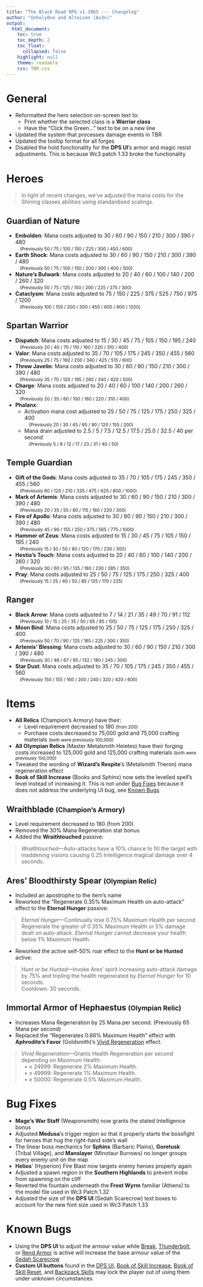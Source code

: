 ```yaml
---
title: "The Black Road RPG v1.39b5 --- Changelog"
author: "Unholy0ne and Alteisen (Av3n)"
output: 
  html_document: 
    toc: true
    toc_depth: 2
    toc_float:
      collapsed: false
    highlight: null
    theme: readable
    css: TBR.css
---
```


# General

- Reformatted the hero selection on-screen text to:
  - Print whether the selected class is a **Warrior class**
  - Have the "Click the Green..." text to be on a new line
- Updated the system that processes damage events in TBR
- Updated the tooltip format for all forges
- Disabled the hold functionality for the **DPS UI**'s armor and magic resist adjustments. This is because Wc3 patch 1.33 broke the functionality 


# Heroes

> In light of recent changes, we've adjusted the mana costs for the Shining classes abilities using standardised scalings.

## Guardian of Nature
- **Embolden**: Mana costs adjusted to 30 / 60 / 90 / 150 / 210 / 300 / 390 / 480 <br><small>&emsp;(Previously 50 / 75 / 100 / 150 / 225 / 300 / 450 / 600)</small>
- **Earth Shock**: Mana costs adjusted to 30 / 60 / 90 / 150 / 210 / 300 / 390 / 480 <br><small>&emsp;(Previously 50 / 75 / 100 / 150 / 200 / 300 / 400 / 500)</small>
- **Nature's Bulwark**: Mana costs adjusted to 20 / 40 / 60 / 100 / 140 / 200 / 260 / 320 <br><small>&emsp;(Previously 50 / 75 / 125 / 150 / 200 / 225 / 275 / 300)</small>
- **Cataclysm**: Mana costs adjusted to 75 / 150 / 225 / 375 / 525 / 750 / 975 / 1200 <br><small>&emsp;(Previously 100 / 150 / 200 / 300 / 450 / 600 /  900 / 1200)</small>

## Spartan Warrior
- **Dispatch**: Mana costs adjusted to 15 / 30 / 45 / 75 / 105 / 150 / 195 / 240 <br><small>&emsp;(Previously 20 / 40 / 70 / 110 / 160 / 220 / 310 / 400)</small>
- **Valor**: Mana costs adjusted to 35 / 70 / 105 / 175 / 245 / 350 / 455 / 560 <br><small>&emsp;(Previously 25 / 75 / 160 / 250 / 340 / 425 / 515 / 600)</small>
- **Throw Javelin**: Mana costs adjusted to 30 / 60 / 90 / 150 / 210 / 300 / 390 / 480 <br><small>&emsp;(Previously 35 / 70 / 120 / 195 / 260 / 340 / 420 / 500)</small>
- **Charge**: Mana costs adjusted to 20 / 40 / 60 / 100 / 140 / 200 / 260 / 320 <br><small>&emsp;(Previously 20 / 35 / 60 / 100 / 160 / 220 / 310 / 400)</small>
- **Phalanx**: 
  - Activation mana cost adjusted to 25 / 50 / 75 / 125 / 175 / 250 / 325 / 400 <br><small>&emsp;(Previously 20 / 30 / 45 / 65 / 90 / 120 / 155 / 200)</small>
  - Mana drain adjusted to 2.5 / 5 / 7.5 / 12.5 / 17.5 / 25.0 / 32.5 / 40 per second <br><small>&emsp;(Previously 5 / 8 / 12 / 17 / 23 / 31 / 40 / 50)</small>

## Temple Guardian
- **Gift of the Gods**: Mana costs adjusted to 35 / 70 / 105 / 175 / 245 / 350 / 455 / 560 <br><small>&emsp;(Previously 60 / 120 / 210 / 335 / 475 / 625 / 800 / 1000)</small>
- **Mark of Artemis**: Mana costs adjusted to 30 / 60 / 90 / 150 / 210 / 300 / 390 / 480 <br><small>&emsp;(Previously 20 / 35 / 55 / 80 / 115 / 160 / 220 / 300)</small>
- **Fire of Apollo**: Mana costs adjusted to 30 / 60 / 90 / 150 / 210 / 300 / 390 / 480 <br><small>&emsp;(Previously 45 / 90 / 155 / 250 / 375 / 565 / 775 / 1000)</small>
- **Hammer of Zeus**: Mana costs adjusted to 15 / 30 / 45 / 75 / 105 / 150 / 195 / 240 <br><small>&emsp;(Previously 15 / 30 / 50 / 80 / 120 / 170 / 230 / 300)</small>
- **Hestia's Touch**: Mana costs adjusted to 20 / 40 / 60 / 100 / 140 / 200 / 260 / 320 <br><small>&emsp;(Previously 30 / 60 / 95 / 135 / 180 / 230 / 285 / 350)</small>
- **Pray**: Mana costs adjusted to 25 / 50 / 75 / 125 / 175 / 250 / 325 / 400 <br><small>&emsp;(Previously 15 / 25 / 40 / 50 / 85 / 125 / 170 / 225)</small>

## Ranger
- **Black Arrow**: Mana costs adjusted to 7 / 14 / 21 / 35 / 49 / 70 / 91 / 112 <br><small>&emsp;(Previously 10 / 15 / 25 / 35 / 50 / 65 / 85 / 105)</small>
- **Moon Bind**: Mana costs adjusted to 25 / 50 / 75 / 125 / 175 / 250 / 325 / 400 <br><small>&emsp;(Previously 50 / 70 / 90 / 125 / 165 / 225 / 300 / 350)</small>
- **Artemis' Blessing**: Mana costs adjusted to 30 / 60 / 90 / 150 / 210 / 300 / 390 / 480 <br><small>&emsp;(Previously 30 / 46 / 67 / 95 / 132 / 180 / 245 / 300)</small>
- **Star Dust**: Mana costs adjusted to 35 / 70 / 105 / 175 / 245 / 350 / 455 / 560 <br><small>&emsp;(Previously 150 / 155 / 160 / 200 / 240 / 320 / 420 / 600)</small>

# Items
- **All Relics** (Champion's Armory) have their:
  - Level requirement decreased to 180 <small>(from 200)</small>
  - Purchase costs decreased to 75,000 gold and 75,000 crafting materials <small>(both were previously 100,000)</small>
- **All Olympian Relics** (Master Metalsmith Heletes) have their forging costs increased to 125,000 gold and 125,000 crafting materials <small>(both were previously 100,000)</small>
- Tweaked the wording of **Wizard's Respite**'s (Metalsmith Theron) mana regeneration effect
- **Book of Skill Increase** (Books and Sphinx) now sets the levelled spell's level instead of increasing it. This is not under <u>Bug Fixes</u> because it does not address the underlying UI bug, see [Known Bugs]

## Wraithblade <small>(Champion's Armory)</small>
- Level requirement decreased to 180 (from 200).
- Removed the 30% Mana Regeneration stat bonus
- Added the **Wraithtouched** passive:

> *Wraithtouched*—Auto-attacks have a 10% chance to fill the target with maddening visions causing 0.25 Intelligence magical damage over 4 seconds.

## Ares' Bloodthirsty Spear <small>(Olympian Relic)</small>
- Included an apostrophe to the item's name
- Reworked the "Regenerate 0.35% Maximum Health on auto-attack" effect to the **Eternal Hunger** passive:

> *Eternal Hunger*—Continually lose 0.75% Maximum Health per second. Regenerate the greater of 0.35% Maximum Health or 5% damage dealt on auto-attack. *Eternal Hunger* cannot decrease your health below 1% Maximum Health.

- Reworked the active self-50% roar effect to the **Hunt or be Hunted** active:<br>

> *Hunt or be Hunted*—Invoke Ares' spirit increasing auto-attack damage by 75% and tripling the health regenerated by *Eternal Hunger* for 10 seconds.<br>
> Cooldown: 30 seconds.

## Immortal Armor of Hephaestus <small>(Olympian Relic)</small>
- Increases Mana Regeneration by 25 Mana per second. (Previously 65 Mana per second)
- Replaced the "Regenerates 0.66% Maximum Health" effect with **Aphrodite's Favor** (Goldsmith)'s <u>Vivid Regeneration</u> effect.

> *Vivid Regeneration*—Grants Health Regeneration per second depending on Maximum Health:<br>
> &nbsp; • ≤ 24999: Regenerate 2% Maximum Health.<br>
> &nbsp; • ≤ 49999: Regenerate 1% Maximum Health.<br>
> &nbsp; • ≥ 50000: Regenerate 0.5% Maximum Health.

# Bug Fixes

- **Mage's War Staff** (Weaponsmith) now grants the stated Intelligence bonus
- Adjusted **Medusa**'s trigger region so that it properly starts the bossfight for heroes that hug the right-hand side's wall
- The linear boss mechanics for **Sphinx** (Barbaric Plains), **Goretusk** (Tribal Village), and **Manslayer** (Minotaur Burrows) no longer groups every enemy unit on the map 
- **Helios**' (Hyperion) Fire Blast now targets enemy heroes properly again
- Adjusted a spawn region in the **Southern Highlands** to prevent mobs from spawning on the cliff
- Reverted the fountain underneath the **Frost Wyrm** familiar (Athens) to the model file used in Wc3 Patch 1.32
- Adjusted the size of the **DPS UI** (Sedah Scarecrow) text boxes to account for the new font size used in Wc3 Patch 1.33

# Known Bugs {#Known}
- Using the **DPS UI** to adjust the armour value while <u>Break</u>, <u>Thunderbolt</u>, or <u>Rend Armor</u> is active will increase the base armour value of the <u>Sedah Scarecrow</u>
- **Custom UI buttons** found in the <u>DPS UI</u>, <u>Book of Skill Increase</u>, <u>Book of Skill Reset</u>, and <u>Backpack Skills</u> may lock the player out of using them under unknown circumstances